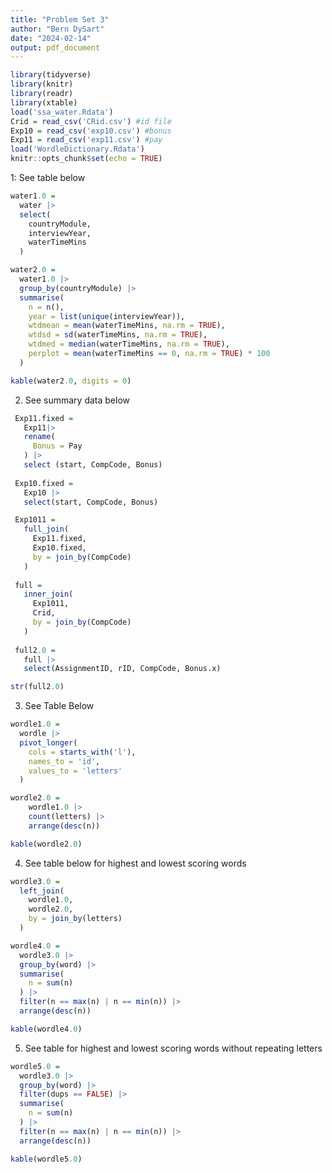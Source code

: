 ```yaml
---
title: "Problem Set 3"
author: "Bern DySart"
date: "2024-02-14"
output: pdf_document
---
```


```r
library(tidyverse)
library(knitr)
library(readr)
library(xtable)
load('ssa_water.Rdata')
Crid = read_csv('CRid.csv') #id file
Exp10 = read_csv('exp10.csv') #bonus
Exp11 = read_csv('exp11.csv') #pay
load('WordleDictionary.Rdata')
knitr::opts_chunk$set(echo = TRUE)
```
1: See table below
```r
water1.0 = 
  water |>
  select(
    countryModule,
    interviewYear,
    waterTimeMins
  ) 

water2.0 = 
  water1.0 |>
  group_by(countryModule) |>
  summarise(
    n = n(),
    year = list(unique(interviewYear)),
    wtdmean = mean(waterTimeMins, na.rm = TRUE),
    wtdsd = sd(waterTimeMins, na.rm = TRUE), 
    wtdmed = median(waterTimeMins, na.rm = TRUE), 
    perplot = mean(waterTimeMins == 0, na.rm = TRUE) * 100
  )

kable(water2.0, digits = 0)
```

2. See summary data below

```r
 Exp11.fixed = 
   Exp11|>
   rename(
     Bonus = Pay
   ) |>
   select (start, CompCode, Bonus)
 
 Exp10.fixed = 
   Exp10 |>
   select(start, CompCode, Bonus)

 Exp1011 = 
   full_join(
     Exp11.fixed,
     Exp10.fixed,
     by = join_by(CompCode)
   )
 
 full = 
   inner_join(
     Exp1011, 
     Crid, 
     by = join_by(CompCode)
   )
 
 full2.0 = 
   full |>
   select(AssignmentID, rID, CompCode, Bonus.x)

str(full2.0)
```

3. See Table Below
```r
wordle1.0 = 
  wordle |>
  pivot_longer(
    cols = starts_with('l'),
    names_to = 'id',
    values_to = 'letters'
  )

wordle2.0 =
    wordle1.0 |>
    count(letters) |>
    arrange(desc(n))

kable(wordle2.0)
```

4. See table below for highest and lowest scoring words
```r
wordle3.0 = 
  left_join(
    wordle1.0, 
    wordle2.0, 
    by = join_by(letters)
  )

wordle4.0 =
  wordle3.0 |>
  group_by(word) |>
  summarise(
    n = sum(n)
  ) |>
  filter(n == max(n) | n == min(n)) |>
  arrange(desc(n))

kable(wordle4.0)
```

5. See table for highest and lowest scoring words without repeating letters
```r
wordle5.0 = 
  wordle3.0 |>
  group_by(word) |>
  filter(dups == FALSE) |>
  summarise(
    n = sum(n)
  ) |>
  filter(n == max(n) | n == min(n)) |>
  arrange(desc(n))

kable(wordle5.0)
```
